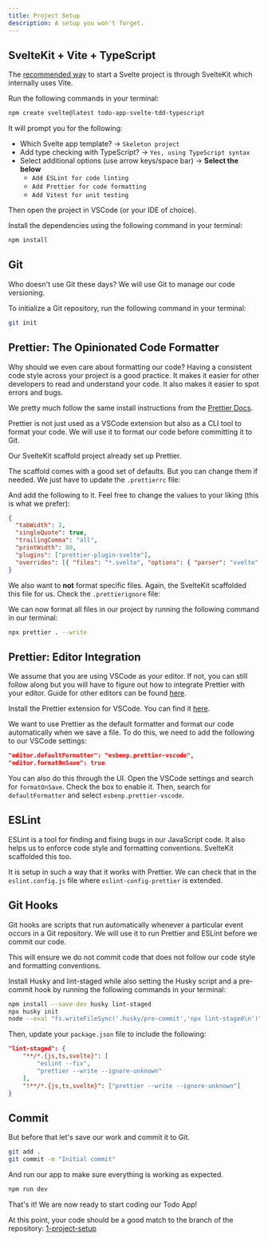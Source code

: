 ```yaml
---
title: Project Setup
description: A setup you won't forget.
---
```


## SvelteKit + Vite + TypeScript

The [recommended way](https://svelte.dev/docs/introduction#start-a-new-project) to start a Svelte project is through SvelteKit which internally uses Vite.

Run the following commands in your terminal:

```sh
npm create svelte@latest todo-app-svelte-tdd-typescript
```

It will prompt you for the following:

- Which Svelte app template? -> `Skeleton project`
- Add type checking with TypeScript? -> `Yes, using TypeScript syntax`
- Select additional options (use arrow keys/space bar) -> **Select the below**
  - `Add ESLint for code linting`
  - `Add Prettier for code formatting`
  - `Add Vitest for unit testing`

Then open the project in VSCode (or your IDE of choice).

Install the dependencies using the following command in your terminal:

```sh
npm install
```

## Git

Who doesn't use Git these days? We will use Git to manage our code versioning.

To initialize a Git repository, run the following command in your terminal:

```sh
git init
```

## Prettier: The Opinionated Code Formatter

<Callout>
  Why should we even care about formatting our code? Having a consistent code
  style across your project is a good practice. It makes it easier for other
  developers to read and understand your code. It also makes it easier to spot
  errors and bugs.
</Callout>

We pretty much follow the same install instructions from the [Prettier Docs](https://prettier.io/docs/en/install).

Prettier is not just used as a VSCode extension but also as a CLI tool to format your code. We will use it to format our code before committing it to Git.

Our SvelteKit scaffold project already set up Prettier.

The scaffold comes with a good set of defaults. But you can change them if needed. We just have to update the `.prettierrc` file:

And add the following to it. Feel free to change the values to your liking (this is what we prefer):

```json title='.prettierrc' {1-8}
{
  "tabWidth": 2,
  "singleQuote": true,
  "trailingComma": "all",
  "printWidth": 80,
  "plugins": ["prettier-plugin-svelte"],
  "overrides": [{ "files": "*.svelte", "options": { "parser": "svelte" } }]
}
```

We also want to **not** format specific files. Again, the SvelteKit scaffolded this file for us. Check the `.prettierignore` file:

We can now format all files in our project by running the following command in our terminal:

```sh
npx prettier . --write
```

## Prettier: Editor Integration

We assume that you are using VSCode as your editor. If not, you can still follow along but you will have to figure out how to integrate Prettier with your editor. Guide for other editors can be found [here](https://prettier.io/docs/en/editors).

Install the Prettier extension for VSCode. You can find it [here](https://marketplace.visualstudio.com/items?itemName=esbenp.prettier-vscode).

We want to use Prettier as the default formatter and format our code automatically when we save a file. To do this, we need to add the following to our VSCode settings:

```json
"editor.defaultFormatter": "esbenp.prettier-vscode",
"editor.formatOnSave": true
```

You can also do this through the UI. Open the VSCode settings and search for `formatOnSave`. Check the box to enable it. Then, search for `defaultFormatter` and select `esbenp.prettier-vscode`.

## ESLint

ESLint is a tool for finding and fixing bugs in our JavaScript code. It also helps us to enforce code style and formatting conventions. SvelteKit scaffolded this too.

It is setup in such a way that it works with Prettier. We can check that in the `eslint.config.js` file where `eslint-config-prettier` is extended.

## Git Hooks

Git hooks are scripts that run automatically whenever a particular event occurs in a Git repository. We will use it to run Prettier and ESLint before we commit our code.

This will ensure we do not commit code that does not follow our code style and formatting conventions.

Install Husky and lint-staged while also setting the Husky script and a pre-commit hook by running the following commands in your terminal:

```sh
npm install --save-dev husky lint-staged
npx husky init
node --eval "fs.writeFileSync('.husky/pre-commit','npx lint-staged\n')"
```

Then, update your `package.json` file to include the following:

```json title='package.json'
"lint-staged": {
	"**/*.{js,ts,svelte}": [
		"eslint --fix",
		"prettier --write --ignore-unknown"
	],
	"!**/*.{js,ts,svelte}": ["prettier --write --ignore-unknown"]
}
```

## Commit

But before that let's save our work and commit it to Git.

```sh
git add .
git commit -m "Initial commit"
```

And run our app to make sure everything is working as expected.

```sh
npm run dev
```

That's it! We are now ready to start coding our Todo App!

At this point, your code should be a good match to the branch of the repository: [1-project-setup](https://github.com/yaralahruthik/todo-app-svelte-tdd-typescript/tree/1-project-setup)

